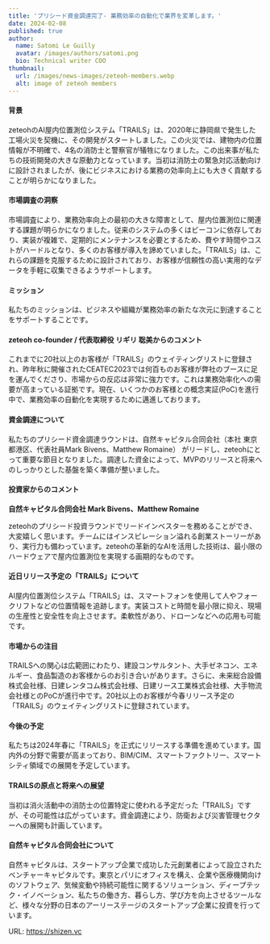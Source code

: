 ```yaml
---
title: 'プリシード資金調達完了- 業務効率の自動化で業界を変革します。'
date: 2024-02-08
published: true
author:
  name: Satomi Le Guilly
  avatar: /images/authors/satomi.png
  bio: Technical writer COO
thumbnail:
  url: /images/news-images/zeteoh-members.webp
  alt: image of zeteoh members
---
```


#### 背景

zeteohのAI屋内位置測位システム「TRAILS」は、2020年に静岡県で発生した工場火災を契機に、その開発がスタートしました。この火災では、建物内の位置情報が不明確で、4名の消防士と警察官が犠牲になりました。この出来事が私たちの技術開発の大きな原動力となっています。当初は消防士の緊急対応活動向けに設計されましたが、後にビジネスにおける業務の効率向上にも大きく貢献することが明らかになりました。

#### 市場調査の洞察

市場調査により、業務効率向上の最初の大きな障害として、屋内位置測位に関連する課題が明らかになりました。従来のシステムの多くはビーコンに依存しており、実装が複雑で、定期的にメンテナンスを必要とするため、費やす時間やコストがハードルとなり、多くのお客様が導入を諦めていました。「TRAILS」は、これらの課題を克服するために設計されており、お客様が信頼性の高い実用的なデータを手軽に収集できるようサポートします。

#### ミッション

私たちのミッションは、ビジネスや組織が業務効率の新たな次元に到達することをサポートすることです。

#### zeteoh co-founder / 代表取締役 リギリ 聡美からのコメント

これまでに20社以上のお客様が「TRAILS」のウェイティングリストに登録され、昨年秋に開催されたCEATEC2023では何百ものお客様が弊社のブースに足を運んでくださり、市場からの反応は非常に強力です。これは業務効率化への需要が高まっている証拠です。現在、いくつかのお客様との概念実証(PoC)を進行中で、業務効率の自動化を実現するために邁進しております。

#### 資金調達について

私たちのプリシード資金調達ラウンドは、自然キャピタル合同会社（本社 東京都港区、代表社員Mark Bivens、Matthew Romaine） がリードし、zeteohにとって重要な節目となりました。調達した資金によって、MVPのリリースと将来へのしっかりとした基盤を築く準備が整いました。

#### 投資家からのコメント

**自然キャピタル合同会社 Mark Bivens、Matthew Romaine**

zeteohのプリシード投資ラウンドでリードインベスターを務めることができ、大変嬉しく思います。チームにはインスピレーション溢れる創業ストーリーがあり、実行力も備わっています。zeteohの革新的なAIを活用した技術は、最小限のハードウェアで屋内位置測位を実現する画期的なものです。

#### 近日リリース予定の「TRAILS」について

AI屋内位置測位システム「TRAILS」は、スマートフォンを使用して人やフォークリフトなどの位置情報を追跡します。実装コストと時間を最小限に抑え、現場の生産性と安全性を向上させます。柔軟性があり、ドローンなどへの応用も可能です。

#### 市場からの注目

TRAILSへの関心は広範囲にわたり、建設コンサルタント、大手ゼネコン、エネルギー、食品製造のお客様からのお引き合いがあります。さらに、未来総合設備株式会社様、日建レンタコム株式会社様、日建リース工業株式会社様、大手物流会社様とのPoCが進行中です。20社以上のお客様が今春リリース予定の「TRAILS」のウェイティングリストに登録されています。

#### 今後の予定

私たちは2024年春に「TRAILS」を正式にリリースする準備を進めています。国内外の分野で需要が高まっており、BIM/CIM、スマートファクトリー、スマートシティ領域での展開を予定しています。

#### TRAILSの原点と将来への展望

当初は消火活動中の消防士の位置特定に使われる予定だった「TRAILS」ですが、その可能性は広がっています。資金調達により、防衛および災害管理セクターへの展開も計画しています。

#### 自然キャピタル合同会社について

自然キャピタルは、スタートアップ企業で成功した元創業者によって設立されたベンチャーキャピタルです。東京とパリにオフィスを構え、企業や医療機関向けのソフトウェア、気候変動や持続可能性に関するソリューション、ディープテック・イノベーション、私たちの働き方、暮らし方、学び方を向上させるツールなど、様々な分野の日本のアーリーステージのスタートアップ企業に投資を行っています。

URL: https://shizen.vc
